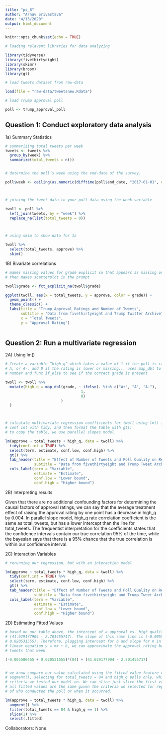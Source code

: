 ```yaml
---
title: "ps_8"
author: "Arnav Srivastava"
date: "4/13/2020"
output: html_document
---
```


```r
knitr::opts_chunk$set(echo = TRUE)

# loading relavent libraries for data analyzing 

library(tidyverse)
library(fivethirtyeight)
library(skimr)
library(broom)
library(gt)

# load tweets dataset from raw-data 

load(file = "raw-data/tweetsnew.Rdata")

# load Trump approval poll

poll <- trump_approval_poll

```

## Question 1: Conduct exploratory data analysis

1a) Summary Statistics
```r

# summarizing total tweets per week
tweets <- tweets %>% 
  group_by(week) %>% 
  summarize(total_tweets = n())


# determine the poll’s week using the end-date of the survey.

poll$week <- ceiling(as.numeric(difftime(poll$end_date, "2017-01-01", units = "days"))/7)



# joining the tweet data to your poll data using the week variable

twoll <- poll %>% 
  left_join(tweets, by = "week") %>% 
  replace_na(list(total_tweets = 0))



# using skim to show data for 1a

twoll %>%
  select(total_tweets, approve) %>% 
  skim()

```


1B) Bivariate correlations

```r

# makes missing values for grade explicit so that appears as missing on ggplot,
# then makes scatterplot in the prompt

twoll$grade <- fct_explicit_na(twoll$grade)

ggplot(twoll, aes(x = total_tweets, y = approve, color = grade)) +
  geom_point() +
  theme_classic() +
  labs(title = "Trump Approval Ratings and Number of Tweets",
       subtitle = "Data from fivethirtyeight and Trump Twitter Archive",
       x = "Total Tweets",
       y = "Approval Rating")
  

```


## Question 2: Run a multivariate regression

2A) Using lm()

```r

# Create a variable “high_q” which takes a value of 1 if the poll is rated A+,
# A, or A-, and 0 if the rating is lower or missing... uses map_dbl to assign
# number and func if_else to see if the correct grade is present

twoll <- twoll %>% 
  mutate(high_q = map_dbl(grade, ~ ifelse(. %in% c("A+", "A", "A-"), 
                                  1, 
                                  0)
                         )
  )



# calculate multivariate regression coefficients for twoll using lm() includng
# conf int with tidy, and then format the table with gt()
# to copy the table, we use parallel slopes model

lm(approve ~ total_tweets + high_q, data = twoll) %>% 
  tidy(conf.int = TRUE) %>% 
  select(term, estimate, conf.low, conf.high) %>% 
  gt() %>%
  tab_header(title = "Effect of Number of Tweets and Poll Quality on Reported Approval Rating",
             subtitle = "Data from fivethirtyeight and Trump Tweet Archive") %>% 
  cols_label(term = "Variable",
             estimate = "Estimate",
             conf.low = "Lower bound",
             conf.high = "Higher bound")

```


2B) Interpreting results

Given that there are no additional confounding factors for determining the causal factors of approval ratings, we can say that the average treatment effect of raising the approval rating by one point has a decrease in high_q by 0.004. In parallel slope model, high_q rate correlation coefficient is the same as total_tweets, but has a lower intercept than the line for total_tweets. 
The frequentist interpretation for the coefficients states that the confidence intervals contain our true correlation 95% of the time, while the bayesian says that there is a 95% chance that the true correlation is within our confidence interval.


2C) Interaction Variables
```r

# rerunning our regression, but with an interaction model

lm(approve ~ total_tweets * high_q, data = twoll) %>% 
  tidy(conf.int = TRUE) %>% 
  select(term, estimate, conf.low, conf.high) %>% 
  gt() %>%
  tab_header(title = "Effect of Number of Tweets and Poll Quality on Reported Approval Rating",
             subtitle = "Data from fivethirtyeight and Trump Tweet Archive") %>% 
  cols_label(term = "Variable",
             estimate = "Estimate",
             conf.low = "Lower bound",
             conf.high = "Higher bound")


```


2D) Estimating Fitted Values

```r

# based on our table above, the intercept of a approval vs. high quality poll is
# (41.629177904 - 2.701455717). The slope of this same line is (-0.005586465 +
# 0.020531555). Therefore, plugging intercept for b and slope for m in the
# linear equation y = mx + b, we can approximate the approval rating based on 84
# tweets that week

(-0.005586465 + 0.020531555)*(84) + (41.629177904 - 2.701455717)


# we know compare our value calculated using the fitted value feature of
# augment(), selecting for total_tweets = 84 and high_q polls only, which is the
# criteria we tested our model on. We can slice just slice the first value since
# all fitted values are the same given the criteria we selected for regardless
# of who conducted the poll or when it occurred.

lm(approve ~ total_tweets * high_q, data = twoll) %>% 
  augment() %>% 
  filter(total_tweets == 84 & high_q == 1) %>% 
  slice(1) %>% 
  select(.fitted)

```







Collaborators: None.
